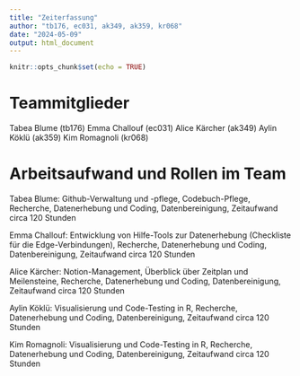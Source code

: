 ---
title: "Zeiterfassung"
author: "tb176, ec031, ak349, ak359, kr068"
date: "2024-05-09"
output: html_document
---

```{r setup, include=FALSE}
knitr::opts_chunk$set(echo = TRUE)
```

# Teammitglieder 

Tabea Blume (tb176)
Emma Challouf (ec031)
Alice Kärcher (ak349)
Aylin Köklü (ak359)
Kim Romagnoli (kr068)

# Arbeitsaufwand und Rollen im Team

Tabea Blume: Github-Verwaltung und -pflege, Codebuch-Pflege, Recherche, Datenerhebung und Coding, Datenbereinigung, Zeitaufwand circa 120 Stunden 

Emma Challouf: Entwicklung von Hilfe-Tools zur Datenerhebung (Checkliste für die Edge-Verbindungen), Recherche, Datenerhebung und Coding, Datenbereinigung, Zeitaufwand circa 120 Stunden


Alice Kärcher: Notion-Management, Überblick über Zeitplan und Meilensteine, Recherche, Datenerhebung und Coding, Datenbereinigung, Zeitaufwand circa 120 Stunden


Aylin Köklü: Visualisierung und Code-Testing in R, Recherche, Datenerhebung und Coding, Datenbereinigung, Zeitaufwand circa 120 Stunden


Kim Romagnoli: Visualisierung und Code-Testing in R, Recherche, Datenerhebung 
und Coding, Datenbereinigung, Zeitaufwand circa 120 Stunden

